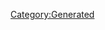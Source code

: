 {{Texts/Music
 |ID=108
 |MusicName=ANGEL VOICE
 |OfficialName=ANGEL VOICE
 |VocalName=Fire Bomber
 |VocalNameLF=Fire Bomber
 |Description=作品：マクロス ダイナマイト7<br/><br/>歌手：Fire Bomber<br/><br/>作詞：K.INOJO<br/>作曲：菅野よう子
 |BuyURL=https://recochoku.jp/song/S14224300/single?ds=34294998
 |StoryDesc=密漁団母艦が発射した反応弾を飲み込み、その爆発にも<br/>悠然と耐えた白い銀河クジラの生命力。その姿に改めて<br/>感動したバサラは、再び銀河クジラの前で歌い始める。<br/><br/>そして、バサラの歌に呼応するかのように銀河クジラは<br/>鳴き声を上げた。そう、まるで歌っているかのように…
 |StoryTitle=「歌った…！クジラが！」
 |BannerId=0
 |AnmStoreURL=
}}
[[Category:Generated]]
